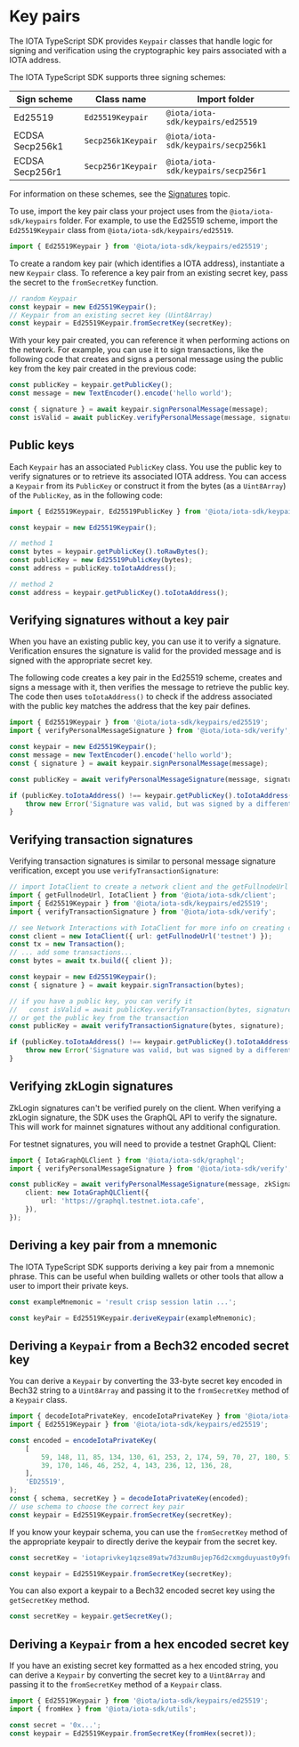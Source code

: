 # Key pairs

The IOTA TypeScript SDK provides `Keypair` classes that handle logic for signing and verification
using the cryptographic key pairs associated with a IOTA address.

The IOTA TypeScript SDK supports three signing schemes:

| Sign scheme     | Class name         | Import folder                       |
| --------------- | ------------------ | ----------------------------------- |
| Ed25519         | `Ed25519Keypair`   | `@iota/iota-sdk/keypairs/ed25519`   |
| ECDSA Secp256k1 | `Secp256k1Keypair` | `@iota/iota-sdk/keypairs/secp256k1` |
| ECDSA Secp256r1 | `Secp256r1Keypair` | `@iota/iota-sdk/keypairs/secp256r1` |

For information on these schemes, see the
[Signatures](../../../../developer/cryptography/transaction-auth/signatures.mdx) topic.

To use, import the key pair class your project uses from the `@iota/iota-sdk/keypairs` folder. For
example, to use the Ed25519 scheme, import the `Ed25519Keypair` class from
`@iota/iota-sdk/keypairs/ed25519`.

```typescript
import { Ed25519Keypair } from '@iota/iota-sdk/keypairs/ed25519';
```

To create a random key pair (which identifies a IOTA address), instantiate a new `Keypair` class. To
reference a key pair from an existing secret key, pass the secret to the `fromSecretKey` function.

```typescript
// random Keypair
const keypair = new Ed25519Keypair();
// Keypair from an existing secret key (Uint8Array)
const keypair = Ed25519Keypair.fromSecretKey(secretKey);
```

With your key pair created, you can reference it when performing actions on the network. For
example, you can use it to sign transactions, like the following code that creates and signs a
personal message using the public key from the key pair created in the previous code:

```typescript
const publicKey = keypair.getPublicKey();
const message = new TextEncoder().encode('hello world');

const { signature } = await keypair.signPersonalMessage(message);
const isValid = await publicKey.verifyPersonalMessage(message, signature);
```

## Public keys

Each `Keypair` has an associated `PublicKey` class. You use the public key to verify signatures or
to retrieve its associated IOTA address. You can access a `Keypair` from its `PublicKey` or construct
it from the bytes (as a `Uint8Array`) of the `PublicKey`, as in the following code:

```typescript
import { Ed25519Keypair, Ed25519PublicKey } from '@iota/iota-sdk/keypairs/ed25519';

const keypair = new Ed25519Keypair();

// method 1
const bytes = keypair.getPublicKey().toRawBytes();
const publicKey = new Ed25519PublicKey(bytes);
const address = publicKey.toIotaAddress();

// method 2
const address = keypair.getPublicKey().toIotaAddress();
```

## Verifying signatures without a key pair

When you have an existing public key, you can use it to verify a signature. Verification ensures the
signature is valid for the provided message and is signed with the appropriate secret key.

The following code creates a key pair in the Ed25519 scheme, creates and signs a message with it,
then verifies the message to retrieve the public key. The code then uses `toIotaAddress()` to check
if the address associated with the public key matches the address that the key pair defines.

```typescript
import { Ed25519Keypair } from '@iota/iota-sdk/keypairs/ed25519';
import { verifyPersonalMessageSignature } from '@iota/iota-sdk/verify';

const keypair = new Ed25519Keypair();
const message = new TextEncoder().encode('hello world');
const { signature } = await keypair.signPersonalMessage(message);

const publicKey = await verifyPersonalMessageSignature(message, signature);

if (publicKey.toIotaAddress() !== keypair.getPublicKey().toIotaAddress()) {
    throw new Error('Signature was valid, but was signed by a different key pair');
}
```

## Verifying transaction signatures

Verifying transaction signatures is similar to personal message signature verification, except you
use `verifyTransactionSignature`:

```typescript
// import IotaClient to create a network client and the getFullnodeUrl helper function
import { getFullnodeUrl, IotaClient } from '@iota/iota-sdk/client';
import { Ed25519Keypair } from '@iota/iota-sdk/keypairs/ed25519';
import { verifyTransactionSignature } from '@iota/iota-sdk/verify';

// see Network Interactions with IotaClient for more info on creating clients
const client = new IotaClient({ url: getFullnodeUrl('testnet') });
const tx = new Transaction();
// ... add some transactions...
const bytes = await tx.build({ client });

const keypair = new Ed25519Keypair();
const { signature } = await keypair.signTransaction(bytes);

// if you have a public key, you can verify it
//   const isValid = await publicKey.verifyTransaction(bytes, signature);
// or get the public key from the transaction
const publicKey = await verifyTransactionSignature(bytes, signature);

if (publicKey.toIotaAddress() !== keypair.getPublicKey().toIotaAddress()) {
    throw new Error('Signature was valid, but was signed by a different keyPair');
}
```

## Verifying zkLogin signatures

ZkLogin signatures can't be verified purely on the client. When verifying a zkLogin signature, the
SDK uses the GraphQL API to verify the signature. This will work for mainnet signatures without any
additional configuration.

For testnet signatures, you will need to provide a testnet GraphQL Client:

```typescript
import { IotaGraphQLClient } from '@iota/iota-sdk/graphql';
import { verifyPersonalMessageSignature } from '@iota/iota-sdk/verify';

const publicKey = await verifyPersonalMessageSignature(message, zkSignature, {
    client: new IotaGraphQLClient({
        url: 'https://graphql.testnet.iota.cafe',
    }),
});
```

## Deriving a key pair from a mnemonic

The IOTA TypeScript SDK supports deriving a key pair from a mnemonic phrase. This can be useful when
building wallets or other tools that allow a user to import their private keys.

```typescript
const exampleMnemonic = 'result crisp session latin ...';

const keyPair = Ed25519Keypair.deriveKeypair(exampleMnemonic);
```

## Deriving a `Keypair` from a Bech32 encoded secret key

You can derive a `Keypair` by converting the 33-byte secret key encoded in Bech32 string to a
`Uint8Array` and passing it to the `fromSecretKey` method of a `Keypair` class.

```typescript
import { decodeIotaPrivateKey, encodeIotaPrivateKey } from '@iota/iota-sdk/cryptography';
import { Ed25519Keypair } from '@iota/iota-sdk/keypairs/ed25519';

const encoded = encodeIotaPrivateKey(
    [
        59, 148, 11, 85, 134, 130, 61, 253, 2, 174, 59, 70, 27, 180, 51, 107, 94, 203, 174, 253, 102,
        39, 170, 146, 46, 252, 4, 143, 236, 12, 136, 28,
    ],
    'ED25519',
);
const { schema, secretKey } = decodeIotaPrivateKey(encoded);
// use schema to choose the correct key pair
const keypair = Ed25519Keypair.fromSecretKey(secretKey);
```

If you know your keypair schema, you can use the `fromSecretKey` method of the appropriate keypair
to directly derive the keypair from the secret key.

```typescript
const secretKey = 'iotaprivkey1qzse89atw7d3zum8ujep76d2cxmgduyuast0y9fu23xcl0mpafgkktllhyc';

const keypair = Ed25519Keypair.fromSecretKey(secretKey);
```

You can also export a keypair to a Bech32 encoded secret key using the `getSecretKey` method.

```typescript
const secretKey = keypair.getSecretKey();
```

## Deriving a `Keypair` from a hex encoded secret key

If you have an existing secret key formatted as a hex encoded string, you can derive a `Keypair` by
converting the secret key to a `Uint8Array` and passing it to the `fromSecretKey` method of a
`Keypair` class.

```typescript
import { Ed25519Keypair } from '@iota/iota-sdk/keypairs/ed25519';
import { fromHex } from '@iota/iota-sdk/utils';

const secret = '0x...';
const keypair = Ed25519Keypair.fromSecretKey(fromHex(secret));
```
